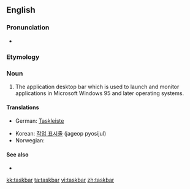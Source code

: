 ==English==

===Pronunciation===
*{{audio|en-uk-taskbar.ogg|Audio (UK)}}

===Etymology===
{{compound|task|bar}}

===Noun===
{{en-noun}}

# {{computing}} The application desktop bar which is used to launch and monitor applications in Microsoft Windows 95 and later operating systems.

====Translations====
{{trans-top|taskbar}}
*German: [[Taskleiste]] {{f}}
{{trans-mid}}
*Korean: [[작업 표시줄]] (jageop pyosijul)
*Norwegian: {{t-|no|oppgavelinje|c}}
{{trans-bottom}}

====See also====
*{{pedialite}}

[[kk:taskbar]]
[[ta:taskbar]]
[[vi:taskbar]]
[[zh:taskbar]]